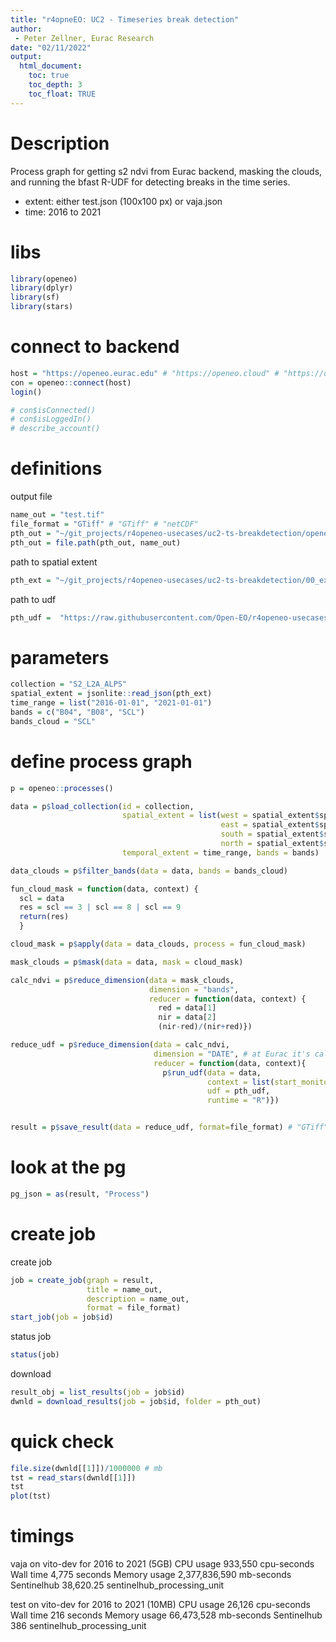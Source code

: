 ```yaml
---
title: "r4opneEO: UC2 - Timeseries break detection"
author: 
 - Peter Zellner, Eurac Research
date: "02/11/2022"
output:
  html_document:
    toc: true
    toc_depth: 3
    toc_float: TRUE
---
```


# Description

Process graph for getting s2 ndvi from Eurac backend, masking the clouds, and running the bfast R-UDF for detecting breaks in the time series.

-   extent: either test.json (100x100 px) or vaja.json
-   time: 2016 to 2021

# libs

```r
library(openeo)
library(dplyr)
library(sf)
library(stars) 
```

# connect to backend

```r
host = "https://openeo.eurac.edu" # "https://openeo.cloud" # "https://openeo-dev.vito.be"
con = openeo::connect(host)
login()

# con$isConnected()
# con$isLoggedIn()
# describe_account()
```

# definitions

output file

```r
name_out = "test.tif" 
file_format = "GTiff" # "GTiff" # "netCDF"
pth_out = "~/git_projects/r4openeo-usecases/uc2-ts-breakdetection/openeo_eurac/results" 
pth_out = file.path(pth_out, name_out)
```

path to spatial extent

```r
pth_ext = "~/git_projects/r4openeo-usecases/uc2-ts-breakdetection/00_extent/test.json"
```

path to udf
```r
pth_udf =  "https://raw.githubusercontent.com/Open-EO/r4openeo-usecases/main/uc2-ts-breakdetection/00_udfs/bfast_udf.R"
```


# parameters

```r
collection = "S2_L2A_ALPS" 
spatial_extent = jsonlite::read_json(pth_ext) 
time_range = list("2016-01-01", "2021-01-01") 
bands = c("B04", "B08", "SCL") 
bands_cloud = "SCL"
```

# define process graph 
```r
p = openeo::processes()

data = p$load_collection(id = collection, 
                         spatial_extent = list(west = spatial_extent$spatial_extent$west, 
                                               east = spatial_extent$spatial_extent$east, 
                                               south = spatial_extent$spatial_extent$south, 
                                               north = spatial_extent$spatial_extent$north),
                         temporal_extent = time_range, bands = bands)

data_clouds = p$filter_bands(data = data, bands = bands_cloud)

fun_cloud_mask = function(data, context) { 
  scl = data 
  res = scl == 3 | scl == 8 | scl == 9 
  return(res)
  }

cloud_mask = p$apply(data = data_clouds, process = fun_cloud_mask)

mask_clouds = p$mask(data = data, mask = cloud_mask)

calc_ndvi = p$reduce_dimension(data = mask_clouds, 
                               dimension = "bands", 
                               reducer = function(data, context) { 
                                 red = data[1] 
                                 nir = data[2] 
                                 (nir-red)/(nir+red)})

reduce_udf = p$reduce_dimension(data = calc_ndvi, 
                                dimension = "DATE", # at Eurac it's called DATE, at VITO "time" or "t" 
                                reducer = function(data, context){
                                  p$run_udf(data = data, 
                                            context = list(start_monitor = 2018),
                                            udf = pth_udf, 
                                            runtime = "R")})


result = p$save_result(data = reduce_udf, format=file_format) # "GTiff" #"netCDF"
```

# look at the pg
```r
pg_json = as(result, "Process")
```


# create job

create job

```r
job = create_job(graph = result, 
                 title = name_out, 
                 description = name_out, 
                 format = file_format) 
start_job(job = job$id)
```

status job
```r
status(job) 
```

download
```r
result_obj = list_results(job = job$id) 
dwnld = download_results(job = job$id, folder = pth_out)
```

# quick check

```r
file.size(dwnld[[1]])/1000000 # mb 
tst = read_stars(dwnld[[1]]) 
tst 
plot(tst)
```

# timings

vaja on vito-dev for 2016 to 2021 (5GB) CPU usage 933,550 cpu-seconds Wall time 4,775 seconds Memory usage 2,377,836,590 mb-seconds Sentinelhub 38,620.25 sentinelhub_processing_unit

test on vito-dev for 2016 to 2021 (10MB) CPU usage 26,126 cpu-seconds Wall time 216 seconds Memory usage 66,473,528 mb-seconds Sentinelhub 386 sentinelhub_processing_unit
